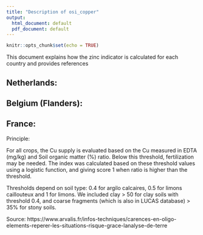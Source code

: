 ```yaml
---
title: "Description of osi_copper"
output:
  html_document: default
  pdf_document: default
---
```


```r
knitr::opts_chunk$set(echo = TRUE)
```

This document explains how the zinc indicator is calculated for each country and provides references


## Netherlands:



## Belgium (Flanders): 

## France:

Principle:

For all crops, the Cu supply is evaluated based on the Cu measured in EDTA (mg/kg) and Soil organic matter (%) ratio. Below this threshold, fertilization may be needed.
The index was calculated based on these threshold values using a logistic function, and giving score 1 when ratio is higher than the threshold. 

Thresholds depend on soil type: 0.4 for argilo calcaires, 0.5 for limons caillouteux and 1 for limons. We included clay > 50 for clay soils with threshold 0.4, and coarse fragments (which is also in LUCAS database) > 35% for stony soils. 


Source: https://www.arvalis.fr/infos-techniques/carences-en-oligo-elements-reperer-les-situations-risque-grace-lanalyse-de-terre
